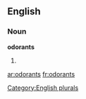 ==English==

===Noun===
'''odorants'''

# {{plural of|[[odorant]]}}

[[Category:English plurals]]

[[ar:odorants]]
[[fr:odorants]]